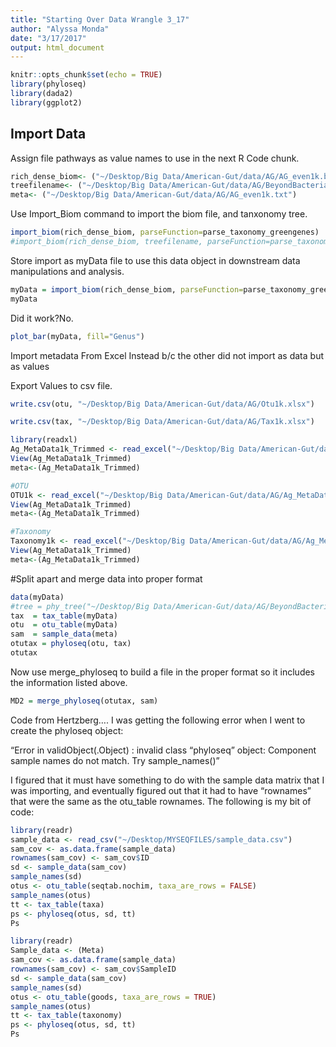 ```yaml
---
title: "Starting Over Data Wrangle 3_17"
author: "Alyssa Monda"
date: "3/17/2017"
output: html_document
---
```


```r
knitr::opts_chunk$set(echo = TRUE)
library(phyloseq)
library(dada2)
library(ggplot2)
```

## Import Data
Assign file pathways as value names to use in the next R Code chunk. 
```r
rich_dense_biom<- ("~/Desktop/Big Data/American-Gut/data/AG/AG_even1k.biom")
treefilename<- ("~/Desktop/Big Data/American-Gut/data/AG/BeyondBacteria/AmericanGutMetaphlanWGS.taxonomy.tree")
meta<- ("~/Desktop/Big Data/American-Gut/data/AG/AG_even1k.txt")
```

Use Import_Biom command to import the biom file, and tanxonomy tree. 
```r
import_biom(rich_dense_biom, parseFunction=parse_taxonomy_greengenes)
#import_biom(rich_dense_biom, treefilename, parseFunction=parse_taxonomy_greengenes) tree file name should be included but resulted in an error and failed to import?
```

Store import as myData file to use this data object in downstream data manipulations and analysis. 

```r
myData = import_biom(rich_dense_biom, parseFunction=parse_taxonomy_greengenes)
myData
```
Did it work?No.
```r
plot_bar(myData, fill="Genus")
```

Import metadata From Excel Instead b/c the other did not import as data but as values

Export Values to csv file. 
```r
write.csv(otu, "~/Desktop/Big Data/American-Gut/data/AG/Otu1k.xlsx")

write.csv(tax, "~/Desktop/Big Data/American-Gut/data/AG/Tax1k.xlsx")
```


```r
library(readxl)
Ag_MetaData1k_Trimmed <- read_excel("~/Desktop/Big Data/American-Gut/data/AG/Ag_MetaData1k-Trimmed.xlsx")
View(Ag_MetaData1k_Trimmed)
meta<-(Ag_MetaData1k_Trimmed)

#OTU
OTU1k <- read_excel("~/Desktop/Big Data/American-Gut/data/AG/Ag_MetaData1k-Trimmed.xlsx")
View(Ag_MetaData1k_Trimmed)
meta<-(Ag_MetaData1k_Trimmed)

#Taxonomy
Taxonomy1k <- read_excel("~/Desktop/Big Data/American-Gut/data/AG/Ag_MetaData1k-Trimmed.xlsx")
View(Ag_MetaData1k_Trimmed)
meta<-(Ag_MetaData1k_Trimmed)
```

#Split apart and merge data into proper format
```r
data(myData)
#tree = phy_tree("~/Desktop/Big Data/American-Gut/data/AG/BeyondBacteria/AmericanGutMetaphlanWGS.taxonomy.tree")
tax  = tax_table(myData)
otu  = otu_table(myData)
sam  = sample_data(meta)
otutax = phyloseq(otu, tax)
otutax
```

Now use merge_phyloseq to build a file in the proper format so it includes the information listed above. 
```r
MD2 = merge_phyloseq(otutax, sam)
```



Code from Hertzberg.... 
I was getting the following error when I went to create the phyloseq object:

“Error in validObject(.Object) : invalid class “phyloseq” object: 
 Component sample names do not match.
 Try sample_names()”

I figured that it must have something to do with the sample data matrix that I was importing, and eventually figured out that it had to have “rownames” that were the same as the otu_table rownames. The following is my bit of code:

```r
library(readr)
sample_data <- read_csv("~/Desktop/MYSEQFILES/sample_data.csv")
sam_cov <- as.data.frame(sample_data)
rownames(sam_cov) <- sam_cov$ID
sd <- sample_data(sam_cov)
sample_names(sd)
otus <- otu_table(seqtab.nochim, taxa_are_rows = FALSE)
sample_names(otus)
tt <- tax_table(taxa)
ps <- phyloseq(otus, sd, tt)
Ps
```



```r
library(readr)
Sample_data <- (Meta)
sam_cov <- as.data.frame(sample_data)
rownames(sam_cov) <- sam_cov$SampleID
sd <- sample_data(sam_cov)
sample_names(sd)
otus <- otu_table(goods, taxa_are_rows = TRUE)
sample_names(otus)
tt <- tax_table(taxonomy)
ps <- phyloseq(otus, sd, tt)
Ps
```

